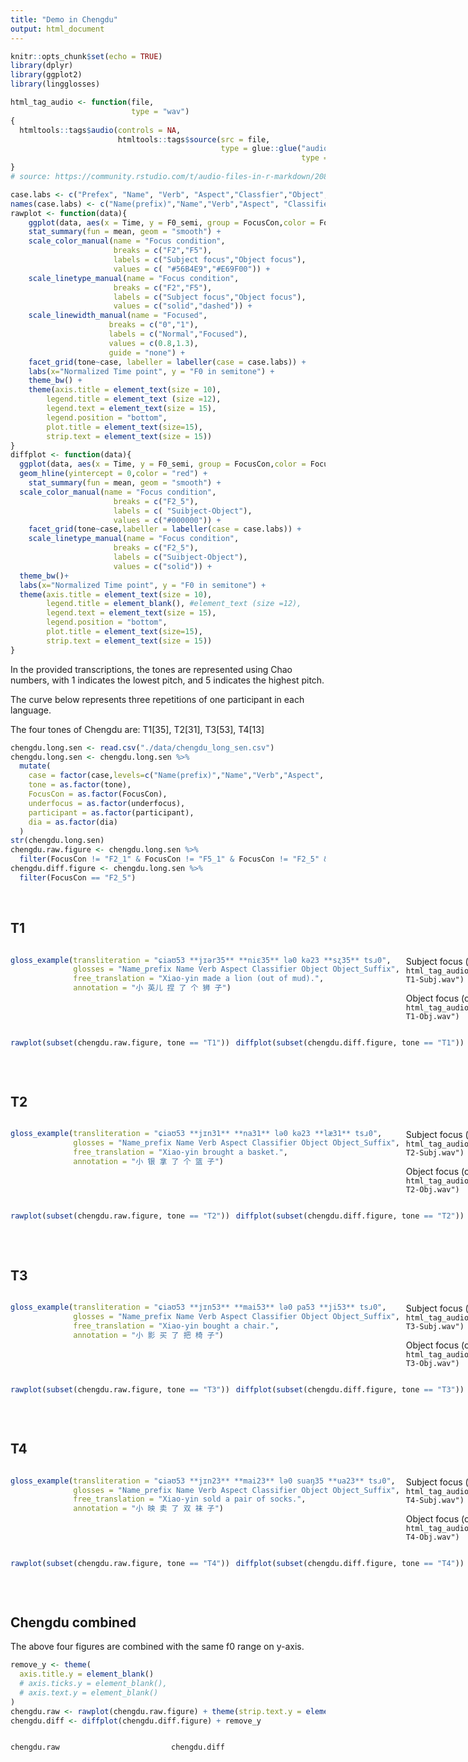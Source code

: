 ```yaml
---
title: "Demo in Chengdu"
output: html_document
---
```


```r
knitr::opts_chunk$set(echo = TRUE)
library(dplyr)
library(ggplot2)
library(lingglosses)
```

```r
html_tag_audio <- function(file,
                           type = "wav")
{
  htmltools::tags$audio(controls = NA,
                        htmltools::tags$source(src = file,
                                               type = glue::glue("audio/{type}",
                                                                 type = type)))
}
# source: https://community.rstudio.com/t/audio-files-in-r-markdown/20874/4
```

```r
case.labs <- c("Prefex", "Name", "Verb", "Aspect","Classfier","Object","Suffix")
names(case.labs) <- c("Name(prefix)","Name","Verb","Aspect", "Classifier", "Object","Object(suffix)")
rawplot <- function(data){
    ggplot(data, aes(x = Time, y = F0_semi, group = FocusCon,color = FocusCon, linetype = FocusCon, linewidth = underfocus)) +
    stat_summary(fun = mean, geom = "smooth") +
    scale_color_manual(name = "Focus condition",
                       breaks = c("F2","F5"),
                       labels = c("Subject focus","Object focus"),
                       values = c( "#56B4E9","#E69F00")) +
    scale_linetype_manual(name = "Focus condition",
                       breaks = c("F2","F5"),
                       labels = c("Subject focus","Object focus"),
                       values = c("solid","dashed")) +
    scale_linewidth_manual(name = "Focused",
                      breaks = c("0","1"),
                      labels = c("Normal","Focused"),
                      values = c(0.8,1.3),
                      guide = "none") +
    facet_grid(tone~case, labeller = labeller(case = case.labs)) + 
    labs(x="Normalized Time point", y = "F0 in semitone") +
    theme_bw() +
    theme(axis.title = element_text(size = 10), 
        legend.title = element_text (size =12), 
        legend.text = element_text(size = 15),
        legend.position = "bottom",
        plot.title = element_text(size=15),
        strip.text = element_text(size = 15))
}
diffplot <- function(data){
  ggplot(data, aes(x = Time, y = F0_semi, group = FocusCon,color = FocusCon)) +
  geom_hline(yintercept = 0,color = "red") + 
    stat_summary(fun = mean, geom = "smooth") +
  scale_color_manual(name = "Focus condition",
                       breaks = c("F2_5"),
                       labels = c( "Suibject-Object"),
                       values = c("#000000")) +
    facet_grid(tone~case,labeller = labeller(case = case.labs)) + 
    scale_linetype_manual(name = "Focus condition",
                       breaks = c("F2_5"),
                       labels = c("Suibject-Object"),
                       values = c("solid")) +
  theme_bw()+
  labs(x="Normalized Time point", y = "F0 in semitone") +
  theme(axis.title = element_text(size = 10), 
        legend.title = element_blank(), #element_text (size =12), 
        legend.text = element_text(size = 15),
        legend.position = "bottom",
        plot.title = element_text(size=15),
        strip.text = element_text(size = 15))
}
```

In the provided transcriptions, the tones are represented using Chao numbers, with 1 indicates the lowest pitch, and 5 indicates the highest pitch.

The curve below represents three repetitions of one participant in each language.

The four tones of Chengdu are: T1[35], T2[31], T3[53], T4[13]

```r
chengdu.long.sen <- read.csv("./data/chengdu_long_sen.csv")
chengdu.long.sen <- chengdu.long.sen %>%
  mutate(
    case = factor(case,levels=c("Name(prefix)","Name","Verb","Aspect", "Classifier", "Object","Object(suffix)")),
    tone = as.factor(tone),
    FocusCon = as.factor(FocusCon),
    underfocus = as.factor(underfocus),
    participant = as.factor(participant),
    dia = as.factor(dia)
  )
str(chengdu.long.sen)
chengdu.raw.figure <- chengdu.long.sen %>%
  filter(FocusCon != "F2_1" & FocusCon != "F5_1" & FocusCon != "F2_5" & FocusCon != "F1")
chengdu.diff.figure <- chengdu.long.sen %>%
  filter(FocusCon == "F2_5")
```

\

## T1
:::: {style="display: grid; grid-template-columns: 1fr 1fr; grid-column-gap: 10px;"}
::: {}
```r
gloss_example(transliteration = "ɕiaʊ53 **jɪər35** **niɛ35** lə0 kə23 **sʐ35** tsɹ0",
              glosses = "Name_prefix Name Verb Aspect Classifier Object Object_Suffix",
              free_translation = "Xiao-yin made a lion (out of mud).",
              annotation = "小 英儿 捏 了 个 狮 子")
```
:::
:::{}
Subject focus (blue line)        `r html_tag_audio("Audiofiles_wav/Chengdu-T1-Subj.wav")`

Object focus (orange line)     `r html_tag_audio("Audiofiles_wav/Chengdu-T1-Obj.wav")`
:::
::::



:::: {style="display: grid; grid-template-columns: 1fr 1fr; grid-column-gap: 10px;"}
::: {}

```r
rawplot(subset(chengdu.raw.figure, tone == "T1"))
```
:::

::: {}

```r
diffplot(subset(chengdu.diff.figure, tone == "T1"))
```

:::
::::

\

## T2
:::: {style="display: grid; grid-template-columns: 1fr 1fr; grid-column-gap: 10px;"}
::: {}
```r
gloss_example(transliteration = "ɕiaʊ53 **jɪn31** **na31** lə0 kə23 **læ31** tsɹ0",
              glosses = "Name_prefix Name Verb Aspect Classifier Object Object_Suffix",
              free_translation = "Xiao-yin brought a basket.",
              annotation = "小 银 拿 了 个 篮 子")
```
:::

::: {}
Subject focus (blue line)       `r html_tag_audio("Audiofiles_wav/Chengdu-T2-Subj.wav")`

Object focus (orange line)     `r html_tag_audio("Audiofiles_wav/Chengdu-T2-Obj.wav")`
:::
::::

:::: {style="display: grid; grid-template-columns: 1fr 1fr; grid-column-gap: 10px;"}
::: {}

```r
rawplot(subset(chengdu.raw.figure, tone == "T2"))
```
:::

::: {}

```r
diffplot(subset(chengdu.diff.figure, tone == "T2"))
```

:::
::::

\

## T3
:::: {style="display: grid; grid-template-columns: 1fr 1fr; grid-column-gap: 10px;"}
::: {}
```r
gloss_example(transliteration = "ɕiaʊ53 **jɪn53** **mai53** lə0 pa53 **ji53** tsɹ0",
              glosses = "Name_prefix Name Verb Aspect Classifier Object Object_Suffix",
              free_translation = "Xiao-yin bought a chair.",
              annotation = "小 影 买 了 把 椅 子")
```
:::

::: {}
Subject focus (blue line)       `r html_tag_audio("Audiofiles_wav/Chengdu-T3-Subj.wav")`


Object focus (orange line)      `r html_tag_audio("Audiofiles_wav/Chengdu-T3-Obj.wav")`
:::
::::

:::: {style="display: grid; grid-template-columns: 1fr 1fr; grid-column-gap: 10px;"}
::: {}

```r
rawplot(subset(chengdu.raw.figure, tone == "T3"))
```
:::

::: {}

```r
diffplot(subset(chengdu.diff.figure, tone == "T3"))
```

:::
::::

\

## T4
:::: {style="display: grid; grid-template-columns: 1fr 1fr; grid-column-gap: 10px;"}
::: {}
```r
gloss_example(transliteration = "ɕiaʊ53 **jɪn23** **mai23** lə0 suaŋ35 **ua23** tsɹ0",
              glosses = "Name_prefix Name Verb Aspect Classifier Object Object_Suffix",
              free_translation = "Xiao-yin sold a pair of socks.",
              annotation = "小 映 卖 了 双 袜 子")
```
:::

::: {}
Subject focus (blue line)      `r html_tag_audio("Audiofiles_wav/Chengdu-T4-Subj.wav")`

Object focus (orange line)       `r html_tag_audio("Audiofiles_wav/Chengdu-T4-Obj.wav")`
:::
::::

:::: {style="display: grid; grid-template-columns: 1fr 1fr; grid-column-gap: 10px;"}
::: {}

```r
rawplot(subset(chengdu.raw.figure, tone == "T4"))
```
:::

::: {}

```r
diffplot(subset(chengdu.diff.figure, tone == "T4"))
```

:::
::::

\

## Chengdu combined

The above four figures are combined with the same f0 range on y-axis.

```r
remove_y <- theme(
  axis.title.y = element_blank()
  # axis.ticks.y = element_blank(),
  # axis.text.y = element_blank()
)
chengdu.raw <- rawplot(chengdu.raw.figure) + theme(strip.text.y = element_blank())
chengdu.diff <- diffplot(chengdu.diff.figure) + remove_y
```


:::: {style="display: grid; grid-template-columns: 1fr 1fr; grid-column-gap: 10px;"}
::: {}

```r
chengdu.raw
```
:::

::: {}

```r
chengdu.diff
```

:::
::::